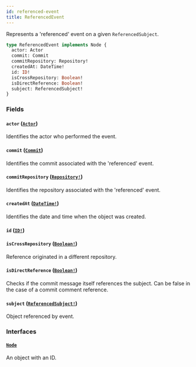 ```yaml
---
id: referenced-event
title: ReferencedEvent
---
```


Represents a 'referenced' event on a given `ReferencedSubject`.

```graphql
type ReferencedEvent implements Node {
  actor: Actor
  commit: Commit
  commitRepository: Repository!
  createdAt: DateTime!
  id: ID!
  isCrossRepository: Boolean!
  isDirectReference: Boolean!
  subject: ReferencedSubject!
}
```

### Fields

#### `actor` ([`Actor`](/docs/api/interfaces/actor))

Identifies the actor who performed the event.

#### `commit` ([`Commit`](/docs/api/objects/commit))

Identifies the commit associated with the 'referenced' event.

#### `commitRepository` ([`Repository!`](/docs/api/objects/repository))

Identifies the repository associated with the 'referenced' event.

#### `createdAt` ([`DateTime!`](/docs/api/scalars/date-time))

Identifies the date and time when the object was created.

#### `id` ([`ID!`](/docs/api/scalars/id))

#### `isCrossRepository` ([`Boolean!`](/docs/api/scalars/boolean))

Reference originated in a different repository.

#### `isDirectReference` ([`Boolean!`](/docs/api/scalars/boolean))

Checks if the commit message itself references the subject. Can be false in the case of a commit comment reference.

#### `subject` ([`ReferencedSubject!`](/docs/api/unions/referenced-subject))

Object referenced by event.

### Interfaces

#### [`Node`](/docs/api/interfaces/node)

An object with an ID.
